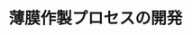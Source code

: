 ﻿---
title: "薄膜作製プロセスの開発"
category: "物質理工学院"
vol: 13
interviewee: "鯉沼 秀臣 "
url: ""
tags: []
pdf: "13-8.pdf"
career: ""
preface: "------------"
---
